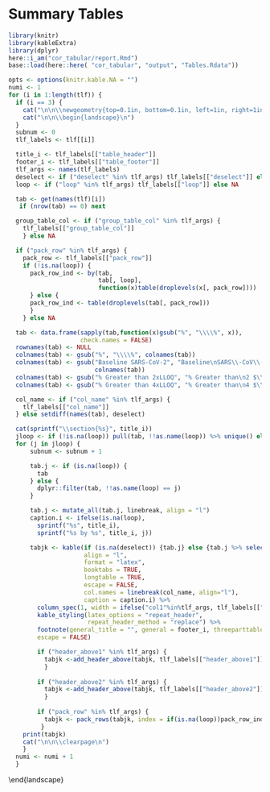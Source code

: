 #  Summary Tables{#cor-tabular}
\captionsetup{justification=raggedright,singlelinecheck=false}
```r
library(knitr)
library(kableExtra)
library(dplyr)
here::i_am("cor_tabular/report.Rmd")
base::load(here::here( "cor_tabular", "output", "Tables.Rdata"))

```

```r
opts <- options(knitr.kable.NA = "")
numi <- 1
for (i in 1:length(tlf)) {
  if (i == 3) {
    cat("\n\n\\newgeometry{top=0.1in, bottom=0.1in, left=1in, right=1in}")
    cat("\n\n\\begin{landscape}\n")
  }
  subnum <- 0
  tlf_labels <- tlf[[i]]

  title_i <- tlf_labels[["table_header"]]
  footer_i <- tlf_labels[["table_footer"]]
  tlf_args <- names(tlf_labels)
  deselect <- if ("deselect" %in% tlf_args) tlf_labels[["deselect"]] else NA
  loop <- if ("loop" %in% tlf_args) tlf_labels[["loop"]] else NA

  tab <- get(names(tlf)[i]) 
   if (nrow(tab) == 0) next

  group_table_col <- if ("group_table_col" %in% tlf_args) {
    tlf_labels[["group_table_col"]] 
    } else NA 

  if ("pack_row" %in% tlf_args) {
    pack_row <- tlf_labels[["pack_row"]]
    if (!is.na(loop)) { 
      pack_row_ind <- by(tab, 
                         tab[, loop], 
                         function(x)table(droplevels(x[, pack_row])))
      } else {
      pack_row_ind <- table(droplevels(tab[, pack_row]))
      }
    } else NA

  tab <- data.frame(sapply(tab,function(x)gsub("%", "\\\\%", x)),
                    check.names = FALSE)
  rownames(tab) <- NULL
  colnames(tab) <- gsub("%", "\\\\%", colnames(tab))
  colnames(tab) <- gsub("Baseline SARS-CoV-2", "Baseline\nSARS\\-CoV\\-2",
                        colnames(tab))
  colnames(tab) <- gsub("% Greater than 2xLLOQ", "% Greater than\n2 $\\\\times$ LLOQ", colnames(tab))
  colnames(tab) <- gsub("% Greater than 4xLLOQ", "% Greater than\n4 $\\\\times$ LLOQ", colnames(tab))                        

  col_name <- if ("col_name" %in% tlf_args) {
    tlf_labels[["col_name"]]
  } else setdiff(names(tab), deselect)

  cat(sprintf("\\section{%s}", title_i))
  jloop <- if (!is.na(loop)) pull(tab, !!as.name(loop)) %>% unique() else 1
  for (j in jloop) {
      subnum <- subnum + 1

      tab.j <- if (is.na(loop)) {
        tab 
      } else {
        dplyr::filter(tab, !!as.name(loop) == j)
      }

      tab.j <- mutate_all(tab.j, linebreak, align = "l")
      caption.i <- ifelse(is.na(loop),
        sprintf("%s", title_i),
        sprintf("%s by %s", title_i, j))

      tabjk <- kable(if (is.na(deselect)) {tab.j} else {tab.j %>% select(-!!deselect)},
                     align = "l",
                     format = "latex",
                     booktabs = TRUE,
                     longtable = TRUE,
                     escape = FALSE,
                     col.names = linebreak(col_name, align="l"),
                     caption = caption.i) %>%
        column_spec(1, width = ifelse("col1"%in%tlf_args, tlf_labels[["col1"]],"2.7cm")) %>% 
        kable_styling(latex_options = "repeat_header", 
                      repeat_header_method = "replace") %>%
        footnote(general_title = "", general = footer_i, threeparttable = TRUE,
        escape = FALSE)

        if ("header_above1" %in% tlf_args) {
          tabjk <-add_header_above(tabjk, tlf_labels[["header_above1"]])
          }
        
        if ("header_above2" %in% tlf_args) {
          tabjk <-add_header_above(tabjk, tlf_labels[["header_above2"]])
          }
      
        if ("pack_row" %in% tlf_args) {
          tabjk <- pack_rows(tabjk, index = if(is.na(loop))pack_row_ind else pack_row_ind[j])
         }
    print(tabjk)
    cat("\n\n\\clearpage\n")
    }
  numi <- numi + 1
  }

```
\end{landscape}
\newgeometry{margin=1in}
